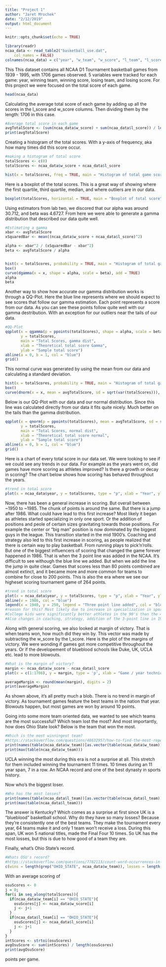 ```yaml
---
title: "Project 1"
author: "Jaret Mrochek"
date: "2/12/2019"
output: html_document
---
```


```r
knitr::opts_chunk$set(echo = TRUE)
```

```r
library(readr)
ncaa_data <- read_table2("basketball_use.dat", 
    col_names = FALSE)
colnames(ncaa_data) = c("year", "w_team", "w_score", "l_team", "l_score")
```
This This dataset contains all NCAA D1 Tournament basketball games from 1939 - 1995, with 1706 games observed. 5 variables were tracked for each game: year, winning team, winning score, losing team, and losing score. For this project we were focused on the total score of each game.
```r
head(ncaa_data)
```

Calculating the average total score of each game by adding up all the scores in the
l_score and w_score columns. Then dividing them by the length: 1706 in this case.
```r
#Average total score in each game
avgTotalScore <- (sum(ncaa_data$w_score) + sum(ncaa_data$l_score)) / length(ncaa_data$w_score)
print(avgTotalScore)
```

Creating a histogram of the total scores. With a y-axis of frequency, aka how many times did this score occur. 
```r
#making a histogram of total score
totalScores <- c(0)
totalScores <- ncaa_data$w_score + ncaa_data$l_score

hist(x = totalScores, freq = TRUE, main = "Histogram of total game scores", xlab = "Score", ylab = "Frequency")
```

Here is a boxplot of the total scores. This is a great way of showing where the first quartile, third quartile, median, and where outliers are in our data.
```r
boxplot(totalScores, horizontal = TRUE, main = "Boxplot of total score")
```

Using estimators from lab two, we discored that our alpha was around 30.712, and beta was 4.6727. From here we were able to generate a gamma distribution that described our data quite well. 
```r
#Estimating a gamma
xbar <- avgTotalScore
xSquaredBar <- mean((ncaa_data$w_score + ncaa_data$l_score)^2)

alpha <- xbar^2 / (xSquaredBar - xbar^2)
beta <- avgTotalScore / alpha


hist(x = totalScores, probability = TRUE, main = "Histogram of total game scores w/Gamma curve", xlab = "Score", ylab = "Frequency", ylim = c(0, .017))
box()
curve(dgamma(x = x, shape = alpha, scale = beta), add = TRUE)
alpha
beta
```

Another way to show how accurate our gamma distribution works is through a QQ-Plot. Here the blue line represents where we should expect to see scores that follow our gamma estimation. Each point represents a score from our data. As you can see these points follow quite well with our gamma destribution. With an exception for our outliers near the tails of our data.
```r
#QQ-Plot
qqplot(x = qgamma(p = ppoints(totalScores), shape = alpha, scale = beta), 
       y = totalScores,
       main = "Total Scores, gamma dist",
       xlab = "Theoretical total score Gamma",
       ylab = "Sample total score")
abline(a = 0, b = 1, col = "blue")
grid()
```

This normal curve was generated by using the mean from our data and calculating a standard deviation. 
```r
hist(x = totalScores, probability = TRUE, main = "Histogram of total game scores w/Normal Curve", xlab = "Score", ylab = "Frequency", ylim = c(0, .017))
box()
curve(dnorm(x = x, mean = avgTotalScore, sd = sqrt(var(totalScores))), add = TRUE)
```

Below is our QQ-Plot with our data and our normal distribution. Since this line was calculated directly from our data it fits quite nicely. Much better on the tails than the gamma distribution.
```r
qqplot(x = qnorm(p = ppoints(totalScores), mean = avgTotalScore, sd = sqrt(var(totalScores))), 
       y = totalScores,
       main = "Total Scores, normal dist",
       xlab = "Theoretical total score normal",
       ylab = "Sample total score")
abline(a = 0, b = 1, col = "blue")
grid()
```

Here is a chart of every total score in our data set. We were looking to see if we could see any trends in our data. For example as the years went on, did games have more scoring as athletes improved? Is there a growth or decay in scoring? The chart below shows how scoring has behaved throughout the years. 
```r
#trend in total score
plot(x = ncaa_data$year, y = totalScores, type = "p", xlab = "Year", ylab = "Scores", main = "Trend in total scores through the years")
```

Now, there has been a general increase in scoring. But overall between ~1950 to ~1985. The chunk of points is around the same. But there is a jump after 1986. What could have lead to this first increase? Most likely it began as athletes started specializing in only one sport. Or the addition of positions and peole of certain sizes gravitating towards those positions. For example the center or "big man" position is now dominated by the biggest guys in the league. This transition started in the mid 1900's. Coaching and strategy also led to this first increase in scoring, as people realized that there is certain way to play basketball. From running plays to pick'n'rolls. But one of the biggest influencers of scoring that changed the game forever happened in 1986. That is when the 3 point line was added in the NCAA. It's difficult to see withough the blue line we added. But when we add the line the jump in quite clear. Games that scores less than 80 points combined are almost extinct, and it became more and more common for teams to combine for close to 200 points. This is also the era where we see our higheset scoring tournament game of 264 points. 

```r
#trend in total score
plot(x = ncaa_data$year, y = totalScores, type = "p", xlab = "Year", ylab = "Scores", main = "Trend in total scores through the years")
abline(v = 1986, col = "blue")
legend(x = 1940, y = 250, legend = "Three point line added", col = "blue", lty = 1)
#reason for this? Most likely due to increase in specialization in sports throughout peoples' childhoods. 
#College kids were significantly better athletes in the 90's than the 40's and 50's
#Also changes in coaching, strategy, addition of the 3-point line in 1986
```

Along with general scoring, we also looked at margin of victory. That is when teams won, how much did they win by. This vector was made by subtracting the w_score by the l_score. Here is the plot of the margins of victory. We were wonding if games got more competitive throughout the years. Or if the developement of blueblood schools like Duke, UK, UCLA etc. lead to more blowouts. 
```r
#What is the margin of victory?
margin <- ncaa_data$w_score - ncaa_data$l_score
plot(x = c(1:1706), y = margin, type = 'p', xlab = "Game / year technically")
```
```r
averageMargin <- round(mean(margin), digits = 2)
print(averageMargin)
```

As shown above, it's all pretty much a blob. There is no trend in margin of victory. As tournament games feature the best teams in the nation that year. Blowouts happen, but most games are won by around 10 points. 

Going into some more team oriented data, we wanted to see which teams are the most successful? Which team lost the most? And most importantly, how does Ohio State look? Below is the team that won the most.
```r
#Which is the most winningest team?
#https://stackoverflow.com/questions/48632957/how-to-find-the-most-repeated-word-in-a-vector-with-r
print(names(table(ncaa_data$w_team))[as.vector(table(ncaa_data$w_team)) == max(table(ncaa_data$w_team))])
print(max(table(ncaa_data$w_team)))
```

UCLA winning the most during this era is not a surprise at all. This stretch for them included winning the tournament 11 times. 10 times during an 11 year span, 7 in a row. An NCAA record and one of the best dynasty in sports history.

Now who's the biggest loser. 
```r
#Who has the most losses?
print(names(table(ncaa_data$l_team))[as.vector(table(ncaa_data$l_team)) == max(table(ncaa_data$l_team))])
print(max(table(ncaa_data$l_team)))
```
The answer is Kentucky? Which comes as a surprise at first since UK is a “blueblood” basketball school. Why do they have so many losses? Because they’re consistently one of the best teams. They make the tournament every year, 64 teams make it and only 1 team won’t receive a loss. During this span, UK won 5 national titles, made the Final Four 10 times. So UK has the most losses, but this is due to how good of a team they are.

Finally, what's Ohio State's record.
```r
#Whats OSU's record?
#https://stackoverflow.com/questions/7782113/count-word-occurrences-in-r
c(wins = length(grep("OHIO_STATE", ncaa_data$w_team)), losses = length(grep("OHIO_STATE", ncaa_data$l_team)))
```
With an average scoring of 
```r
osuScores <- 0
j = 0;
for(i in seq_along(totalScores)){
  if(ncaa_data$w_team[i] == "OHIO_STATE"){
    osuScores[j] <- ncaa_data$w_score[i]
    j <- j+1
  }
  if(ncaa_data$l_team[i] == "OHIO_STATE"){
    osuScores[j] <- ncaa_data$l_score[i]
    j <- j+1
  }
}
intScores <- strtoi(osuScores)
avgOsuScore <- sum(intScores) / length(osuScores)
print(avgOsuScore)
```
points per game.